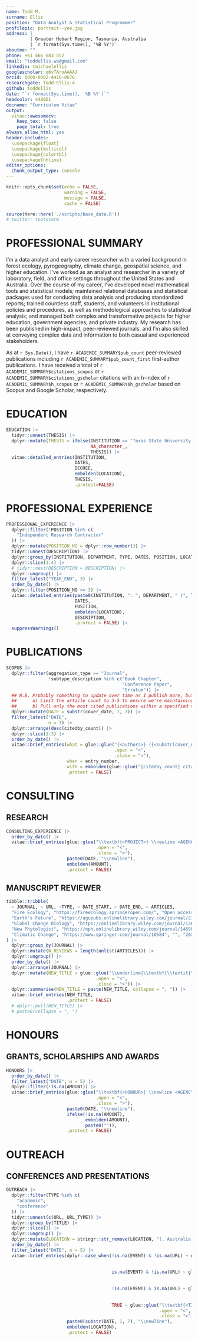 ```yaml
---
name: Todd M.
surname: Ellis
position: "Data Analyst & Statistical Programmer"
profilepic: portrait--yee.jpg
address: |
         | Greater Hobart Region, Tasmania, Australia
         | `r format(Sys.time(), '%B %Y')`
aboutme: ""
phone: +61 466 683 552
email: "toddellis.wa@gmail.com"
linkedin: tmichaelellis
googlescholar: q6vTAroAAAAJ
orcid: 0000-0002-4410-8676
researchgate: Todd-Ellis-4
github: toddellis
date: "`r format(Sys.time(), '%B %Y')`"
headcolor: 44B0D1
docname: "Curriculum Vitae"
output: 
  vitae::awesomecv:
    keep_tex: false
    page_total: true
always_allow_html: yes
header-includes:
  \usepackage{float}
  \usepackage{multicol}
  \usepackage{colortbl}
  \usepackage{hhline}
editor_options: 
  chunk_output_type: console
---
```


```r
knitr::opts_chunk$set(echo = FALSE, 
                      warning = FALSE, 
                      message = FALSE,
                      cache = FALSE)

source(here::here('./scripts/base_data.R'))
# twitter: tootstorm
```

# PROFESSIONAL SUMMARY 

I’m a data analyst and early career researcher with a varied background in forest ecology, pyrogeography, climate change, geospatial science, and higher education. I've worked as an analyst and researcher in a variety of laboratory, field, and office settings throughout the United States and Australia. Over the course of my career, I've developed novel mathematical tools and statistical models; maintained relational databases and statistical packages used for conducting data analysis and producing standardized reports; trained countless staff, students, and volunteers in institutional policies and procedures, as well as methodological approaches to statistical analysis; and managed both complex and transformative projects for higher education, government agencies, and private industry. My research has been published in high-impact, peer-reviewed journals, and I'm also skilled at conveying complex data and information to both casual and experienced stakeholders. 

As at `r Sys.Date()`, I have `r ACADEMIC_SUMMARY$pub_count` peer-reviewed publications including `r ACADEMIC_SUMMARY$pub_count_first` first-author publications. I have received a total of `r ACADEMIC_SUMMARY$citations_scopus` or `r ACADEMIC_SUMMARY$citations_gscholar` citations with an h-index of `r ACADEMIC_SUMMARY$h_scopus` or `r ACADEMIC_SUMMARY$h_gscholar` based on Scopus and Google Scholar, respectively.

# EDUCATION 

```r
EDUCATION |>
  tidyr::unnest(THESIS) |>
  dplyr::mutate(THESIS = ifelse(INSTITUTION == 'Texas State University',
                                NA_character_,
                                THESIS)) |>
  vitae::detailed_entries(INSTITUTION, 
                          DATES, 
                          DEGREE,
                          embolden(LOCATION), 
                          THESIS,
                          .protect=FALSE)
```

# PROFESSIONAL EXPERIENCE

```r
PROFESSIONAL_EXPERIENCE |>
  dplyr::filter(!POSITION %in% c(
    "Independent Research Contractor"
  )) |>
  dplyr::mutate(POSITION_NO = dplyr::row_number()) |> 
  tidyr::unnest(DESCRIPTION) |>
  dplyr::group_by(INSTITUTION, DEPARTMENT, TYPE, DATES, POSITION, LOCATION) |>
  dplyr::slice(1:4) |>
  # tidyr::nest(DESCRIPTION = DESCRIPTION) |> 
  dplyr::ungroup() |>
  filter_latest("YEAR_END", 3) |>
  order_by_date() |>
  dplyr::filter(POSITION_NO <= 3) |>
  vitae::detailed_entries(paste0(INSTITUTION, ": ", DEPARTMENT, " (", TYPE, ")"),
                          DATES,
                          POSITION,
                          embolden(LOCATION),
                          DESCRIPTION,
                          .protect = FALSE) |> 
  suppressWarnings()

```

# PUBLICATIONS

```r
SCOPUS |>
  dplyr::filter(aggregation_type == "Journal",
                !subtype_description %in% c("Book Chapter",
                                            "Conference Paper",
                                            "Erratum")) |>
  ## N.B. Probably something to update over time as I publish more, but these steps are a way to:
  ##      a) Limit the article count to 3-5 to ensure we're maintaining 2 pages
  ##      b) Pull only the most cited publications within a specified timeframe
  dplyr::mutate(DATE = substr(cover_date, 1, 7)) |>
  filter_latest("DATE",
                n = 7) |>
  dplyr::arrange(desc(citedby_count)) |>
  dplyr::slice(1:3) |>
  order_by_date() |>
  vitae::brief_entries(what = glue::glue("{<authors>} ({<substr(cover_date, 1, 4)>}). {<title>}. \\textit{<publication_name>}{<dplyr::case_when(!is.na(volume) & is.na(issue_identifier) ~ glue::glue(', {volume}'), !is.na(volume) & !is.na(issue_identifier) ~ glue::glue(', {volume}({issue_identifier})'), TRUE ~ '')>}{<dplyr::case_when(!is.na(page_range) ~ glue::glue(', {page_range}'), is.na(page_range) & !is.na(article_number) ~ glue::glue(', {article_number}'), TRUE ~ '')>}. \\underline{\\href{<paste0('https://doi.org/', doi)>}{<paste0('doi:', doi)>}}",
                                         .open = "<",
                                         .close = ">"),
                       when = entry_number,
                       with = embolden(glue::glue("{citedby_count} citations")),
                       .protect = FALSE)

```

# CONSULTING

## RESEARCH

```r
CONSULTING_EXPERIENCE |>
  order_by_date() |>
  vitae::brief_entries(glue::glue("\\textbf{<PROJECT>} \\newline <AGENCY>",
                                  .open = "<",
                                  .close = ">"),
                       paste0(DATE, "\\newline"),
                       embolden(AMOUNT),
                       .protect = FALSE)
```

## MANUSCRIPT REVIEWER

```r
tibble::tribble(
  ~ JOURNAL, ~ URL, ~TYPE, ~ DATE_START, ~ DATE_END, ~ ARTICLES,
  "Fire Ecology", "https://fireecology.springeropen.com/", "Open access", "2019-01", "2019-05", c("https://fireecology.springeropen.com/articles/10.1186/s42408-019-0043-y"),
  "Earth's Future", "https://agupubs.onlinelibrary.wiley.com/journal/23284277", "", "2022-09", "2022-10", c("2022EF002806R"),
  "Global Change Biology", "https://onlinelibrary.wiley.com/journal/13652486", "", "2022-10", "2022-10", c("GCB-22-2073"),
  "New Phytologist", "https://nph.onlinelibrary.wiley.com/journal/14698137", "", "2022-11", "2022-11", c("NPH-MS-2022-41630"),
  "Climatic Change", "https://www.springer.com/journal/10584", "", "2023-06", "2023-07", c("CLIM-D-23-00438")
) |>
  dplyr::group_by(JOURNAL) |>
  dplyr::mutate(N_REVIEWS = length(unlist(ARTICLES))) |>
  dplyr::ungroup() |>
  order_by_date() |>
  dplyr::arrange(JOURNAL) |>
  dplyr::mutate(NEW_TITLE = glue::glue("\\underline{\\textbf{\\textit{\\href{<URL>}{<JOURNAL>}}}}",# (since <DATE_START>)",
                                  .open = "<",
                                  .close = ">")) |>
  dplyr::summarise(NEW_TITLE = paste(NEW_TITLE, collapse = ", ")) |>
  vitae::brief_entries(NEW_TITLE,
                       .protect = FALSE)
  # dplyr::pull(NEW_TITLE) |>
  # paste0(collapse = ", ")
```

# HONOURS

## GRANTS, SCHOLARSHIPS AND AWARDS

```r
HONOURS |>
  order_by_date() |>
  filter_latest("DATE", n = 5) |>
  dplyr::filter(!is.na(AMOUNT)) |>
  vitae::brief_entries(glue::glue("\\textbf{<HONOUR>} \\newline <AGENCY>",
                                  .open = "<",
                                  .close = ">"),
                       paste0(DATE, "\\newline"),
                       ifelse(!is.na(AMOUNT),
                              embolden(AMOUNT),
                              paste0("")),
                       .protect = FALSE)
```

# OUTREACH

## CONFERENCES AND PRESENTATIONS

```r
OUTREACH |>
  dplyr::filter(TYPE %in% c(
    "academic", 
    "conference"
  )) |>
  tidyr::unnest(c(URL, URL_TYPE)) |>
  dplyr::group_by(TITLE) |> 
  dplyr::slice(1) |>
  dplyr::ungroup() |>
  dplyr::mutate(LOCATION = stringr::str_remove(LOCATION, "(, Australia|, USA)")) |>
  order_by_date() |> 
  filter_latest("DATE", n = 5) |> 
  vitae::brief_entries(dplyr::case_when(!is.na(EVENT) & !is.na(URL) ~ glue::glue("\\textbf{<TITLE>} \\newline <EVENT> (\\underline{\\href{<URL>}{<URL_TYPE>}})", 
                                                                                 .open = "<", 
                                                                                 .close = ">"),
                                        is.na(EVENT) & !is.na(URL) ~ glue::glue("\\textbf{<TITLE>} \\newline <AGENCY> (\\underline{\\href{<URL>}{<URL_TYPE>}})",
                                                                                .open = "<",
                                                                                .close = ">"),
                                        !is.na(EVENT) & is.na(URL) ~ glue::glue("\\textbf{<TITLE>} \\newline <EVENT>",
                                                                                .open = "<",
                                                                                .close = ">"),
                                        TRUE ~ glue::glue("\\textbf{<TITLE>} \\newline <AGENCY>", 
                                                          .open = "<", 
                                                          .close = ">")),
                       paste0(substr(DATE, 1, 7), "\\newline"),
                       embolden(LOCATION),
                       .protect = FALSE)
```

